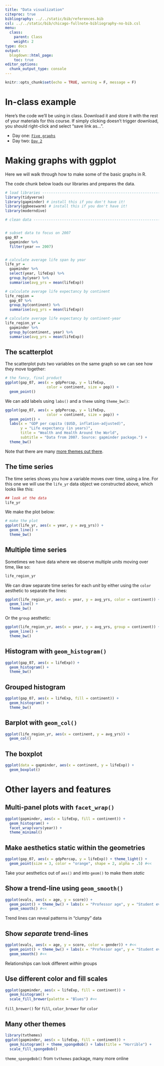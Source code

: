 ```yaml
---
title: "Data visualization"
citeproc: true
bibliography: ../../static/bib/references.bib
csl: ../../static/bib/chicago-fullnote-bibliography-no-bib.csl
menu: 
  class:
    parent: Class
    weight: 2
type: docs
output:
  blogdown::html_page:
    toc: true
editor_options: 
  chunk_output_type: console
---
```




```r
knitr::opts_chunk$set(echo = TRUE, warning = F, message = F)
```



# In-class example

Here's the code we'll be using in class. Download it and store it with the rest of your materials for this course. If simply clicking doesn't trigger download, you should right-click and select "save link as...". 

* Day one: [<i class="fas fa-file-archive"></i> `Five graphs`](/files/five-graphs.R)
* Day two: [<i class="fas fa-file-archive"></i> `Day 2`](/files/viz-day2.R)



# Making graphs with ggplot


Here we will walk through how to make some of the basic graphs in R.

The code chunk below loads our libraries and prepares the data.


```r
# load libraries -------------------------------------------------------------------------
library(tidyverse)
library(gapminder) # install this if you don't have it!
library(ggbeeswarm) # install this if you don't have it!
library(moderndive)

# clean data ------------------------------------------------------------------------


# subset data to focus on 2007
gap_07 =
  gapminder %>%
  filter(year == 2007)


# calculate average life span by year
life_yr =
  gapminder %>%
  select(year, lifeExp) %>%
  group_by(year) %>%
  summarise(avg_yrs = mean(lifeExp))

# calculate average life expectancy by continent
life_region =
  gap_07 %>%
  group_by(continent) %>%
  summarise(avg_yrs = mean(lifeExp))

# calculate average life expectancy by continent-year
life_region_yr =
  gapminder %>%
  group_by(continent, year) %>%
  summarise(avg_yrs = mean(lifeExp))
```



## The scatterplot


The scatterplot puts two variables on the same graph so we can see how they move together:

```r
# the fancy, final product
ggplot(gap_07, aes(x = gdpPercap, y = lifeExp,
                   color = continent, size = pop)) +
  geom_point()
```



We can add labels using `labs()` and a `theme` using `theme_bw()`:

```r
ggplot(gap_07, aes(x = gdpPercap, y = lifeExp,
                   color = continent, size = pop)) +
  geom_point() +
  labs(x = "GDP per capita ($USD, inflation-adjusted)",
       y = "Life expectancy (in years)",
       title = "Wealth and Health Around the World",
       subtitle = "Data from 2007. Source: gapminder package.") +
  theme_bw()
```


Note that there are many [more themes out there](https://ggplot2.tidyverse.org/reference/ggtheme.html).



## The time series


The time series shows you how a variable moves over time, using a line. For this one we will use the `life_yr` data object we constructed above, which looks like this:

```r
## look at the data
life_yr
```


We make the plot below:


```r
# make the plot
ggplot(life_yr, aes(x = year, y = avg_yrs)) +
  geom_line() +
  theme_bw()

```


## Multiple time series


Sometimes we have data where we observe multiple *units* moving over time, like so:

```r
life_region_yr
```


We can draw separate time series for each *unit* by either using the `color` aesthetic to separate the lines:


```r
ggplot(life_region_yr, aes(x = year, y = avg_yrs, color = continent)) +
  geom_line() +
  theme_bw()
```


Or the `group` aesthetic:


```r
ggplot(life_region_yr, aes(x = year, y = avg_yrs, group = continent)) +
  geom_line() +
  theme_bw()
```


## Histogram with `geom_histogram()`


```r
ggplot(gap_07, aes(x = lifeExp)) +
  geom_histogram() +
  theme_bw()
```


## Grouped histogram


```r
ggplot(gap_07, aes(x = lifeExp, fill = continent)) +
  geom_histogram() +
  theme_bw()
```


## Barplot with `geom_col()`


```r
ggplot(life_region_yr, aes(x = continent, y = avg_yrs)) +
  geom_col()
```


## The boxplot


```r
ggplot(data = gapminder, aes(x = continent, y = lifeExp)) + 
  geom_boxplot()
```





# Other layers and features


## Multi-panel plots with `facet_wrap()`

```r
ggplot(gapminder, aes(x = lifeExp, fill = continent)) +
  geom_histogram() +
  facet_wrap(vars(year)) +
  theme_minimal()
```



## Make aesthetics static within the geometries


```r
ggplot(gap_07, aes(x = gdpPercap, y = lifeExp)) + theme_light() +
  geom_point(size = 3, color = "orange", shape = 2, alpha = .5) #<<
```


Take your aesthetics out of `aes()` and into `geom()` to make them *static*



## Show a trend-line using `geom_smooth()`


```r
ggplot(evals, aes(x = age, y = score)) +
  geom_point() + theme_bw() + labs(x = "Professor age", y = "Student evals") +
  geom_smooth() #<<
```

Trend lines can reveal patterns in "clumpy" data


## Show *separate* trend-lines


```r
ggplot(evals, aes(x = age, y = score, color = gender)) + #<<
  geom_point() + theme_bw() + labs(x = "Professor age", y = "Student evals") +
  geom_smooth() #<<
```


Relationships can look different *within* groups


## Use different color and fill scales


```r
ggplot(gapminder, aes(x = lifeExp, fill = continent)) +
  geom_histogram() +
  scale_fill_brewer(palette = "Blues") #<<
```


`fill_brewer()` for `fill`, `color_brewer` for `color`



## Many other themes

```r
library(tvthemes)
ggplot(gapminder, aes(x = lifeExp, fill = continent)) +
  geom_histogram() + theme_spongeBob() + labs(title = "Horrible") +
  scale_fill_spongeBob()
```

`theme_spongeBob()` from `tvthemes` package, many more online